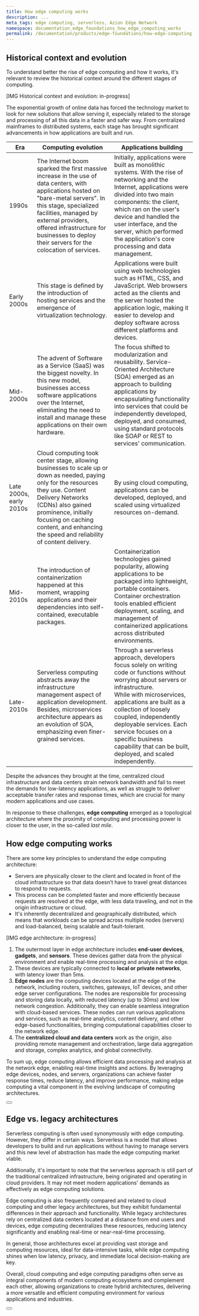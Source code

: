 ```yaml
---
title: How edge computing works
description: ...
meta_tags: edge computing, serverless, Azion Edge Network
namespace: documentation_edge_foundations_how_edge_computing_works
permalink: /documentation/products/edge-foundations/how-edge-computing-works/
---
```


## Historical context and evolution

To understand better the rise of edge computing and how it works, it's relevant to review the historical context around the different stages of computing.

[IMG Historical context and evolution: in-progress]

The exponential growth of online data has forced the technology market to look for new solutions that allow serving it, especially related to the storage and processing of all this data in a faster and safer way. From centralized mainframes to distributed systems, each stage has brought significant advancements in how applications are built and run. 

| Era | Computing evolution | Applications building |
|---|---|---|
|  1990s | The Internet boom sparked the first massive increase in the use of data centers, with applications hosted on "bare-metal servers". In this stage, specialized facilities, managed by external providers, offered infrastructure for businesses to deploy their servers for the colocation of services.  | Initially, applications were built as monolithic systems. With the rise of networking and the Internet, applications were divided into two main components: the client, which ran on the user's device and handled the user interface, and the server, which performed the application's core processing and data management. |
| Early 2000s | This stage is defined by the introduction of hosting services and the emergence of virtualization technology. | Applications were built using web technologies such as HTML, CSS, and JavaScript. Web browsers acted as the clients and the server hosted the application logic, making it easier to develop and deploy software across different platforms and devices. |
| Mid-2000s | The advent of Software as a Service (SaaS) was the biggest novelty. In this new model, businesses access software applications over the Internet, eliminating the need to install and manage these applications on their own hardware. | The focus shifted to modularization and reusability. Service-Oriented Architecture (SOA) emerged as an approach to building applications by encapsulating functionality into services that could be independently developed, deployed, and consumed, using standard protocols like SOAP or REST to services' communication. |
| Late 2000s, early 2010s | Cloud computing took center stage, allowing businesses to scale up or down as needed, paying only for the resources they use. Content Delivery Networks (CDNs) also gained prominence, initially focusing on caching content, and enhancing the speed and reliability of content delivery. | By using cloud computing, applications can be developed, deployed, and scaled using virtualized resources on-demand. |
| Mid-2010s | The introduction of containerization happened at this moment, wrapping applications and their dependencies into self-contained, executable packages. | Containerization technologies gained popularity, allowing applications to be packaged into lightweight, portable containers. Container orchestration tools enabled efficient deployment, scaling, and management of containerized applications across distributed environments. |
| Late-2010s | Serverless computing abstracts away the infrastructure management aspect of application development. ​​Besides, microservices architecture appears as an evolution of SOA, emphasizing even finer-grained services. | Through a serverless approach, developers focus solely on writing code or functions without worrying about servers or infrastructure. <br />While with microservices, applications are built as a collection of loosely coupled, independently deployable services. Each service focuses on a specific business capability that can be built, deployed, and scaled independently. |

Despite the advances they brought at the time, centralized cloud infrastructure and data centers strain network bandwidth and fail to meet the demands for low-latency applications, as well as struggle to deliver acceptable transfer rates and response times, which are crucial for many modern applications and use cases.

In response to these challenges, **edge computing** emerged as a topological architecture where the proximity of computing and processing power is closer to the user, in the so-called *last mile*. 

## How edge computing works

There are some key principles to understand the edge computing architecture:

- Servers are physically closer to the client and located in front of the cloud infrastructure so that data doesn’t have to travel great distances to respond to requests.
- This process can be completed faster and more efficiently because requests are resolved at the edge, with less data traveling, and not in the origin infrastructure or cloud. 
- It's inherently decentralized and geographically distributed, which means that workloads can be spread across multiple nodes (servers) and load-balanced, being scalable and fault-tolerant.

[IMG edge architecture: in-progress]

1. The outermost layer in edge architecture includes **end-user devices**, **gadgets**, and **sensors**. These devices gather data from the physical environment and enable real-time processing and analysis at the edge.
2. These devices are typically connected to **local or private networks**, with latency lower than 5ms.
3. **Edge nodes** are the computing devices located at the edge of the network, including routers, switches, gateways, IoT devices, and other edge server configurations. The nodes are responsible for processing and storing data locally, with reduced latency (up to 30ms) and low network congestion. Additionally, they can enable seamless integration with cloud-based services. These nodes can run various applications and services, such as real-time analytics, content delivery, and other edge-based functionalities, bringing computational capabilities closer to the network edge.
4. The **centralized cloud and data centers** work as the origin, also providing remote management and orchestration, large data aggregation and storage, complex analytics, and global connectivity.

To sum up, edge computing allows efficient data processing and analysis at the network edge, enabling real-time insights and actions. By leveraging edge devices, nodes, and servers, organizations can achieve faster response times, reduce latency, and improve performance, making edge computing a vital component in the evolving landscape of computing architectures.

<Button href="Learning page" text="Learn more about edge computing"> 

</Button>

## Edge vs. legacy architectures

Serverless computing is often used synonymously with edge computing. However, they differ in certain ways. Serverless is a model that allows developers to build and run applications without having to manage servers and this new level of abstraction has made the edge computing market viable.

Additionally, it's important to note that the serverless approach is still part of the traditional centralized infrastructure, being originated and operating in cloud providers. It may not meet modern applications' demands as effectively as edge computing solutions.

Edge computing is also frequently compared and related to cloud computing and other legacy architectures, but they exhibit fundamental differences in their approach and functionality. While legacy architectures rely on centralized data centers located at a distance from end users and devices, edge computing decentralizes these resources, reducing latency significantly and enabling real-time or near-real-time processing.

In general, those architectures excel at providing vast storage and computing resources, ideal for data-intensive tasks, while edge computing shines when low latency, privacy, and immediate local decision-making are key.

Overall, cloud computing and edge computing paradigms often serve as integral components of modern computing ecosystems and complement each other, allowing organizations to create hybrid architectures, delivering a more versatile and efficient computing environment for various applications and industries.

<Button href="Learning material" text="Learn about edge and hybrid-cloud workloads"> 

</Button>


